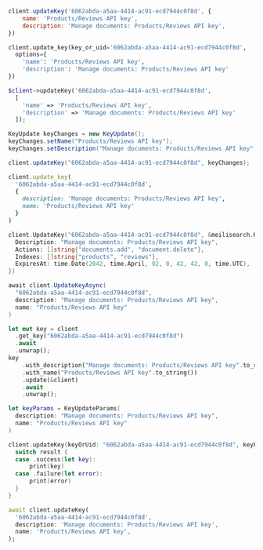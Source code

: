 <CodeGroup>

```javascript JS
client.updateKey('6062abda-a5aa-4414-ac91-ecd7944c0f8d', {
    name: 'Products/Reviews API key',
    description: 'Manage documents: Products/Reviews API key',
})
```

```python Python
client.update_key(key_or_uid='6062abda-a5aa-4414-ac91-ecd7944c0f8d',
  options={
    'name': 'Products/Reviews API key',
    'description': 'Manage documents: Products/Reviews API key'
})
```

```php PHP
$client->updateKey('6062abda-a5aa-4414-ac91-ecd7944c0f8d',
  [
    'name' => 'Products/Reviews API key',
    'description' => 'Manage documents: Products/Reviews API key'
  ]);
```

```java Java
KeyUpdate keyChanges = new KeyUpdate();
keyChanges.setName("Products/Reviews API key");
keyChanges.setDescription("Manage documents: Products/Reviews API key");

client.updateKey("6062abda-a5aa-4414-ac91-ecd7944c0f8d", keyChanges);
```

```ruby Ruby
client.update_key(
  '6062abda-a5aa-4414-ac91-ecd7944c0f8d',
  {
    description: 'Manage documents: Products/Reviews API key',
    name: 'Products/Reviews API key'
  }
)
```

```go Go
client.UpdateKey("6062abda-a5aa-4414-ac91-ecd7944c0f8d", &meilisearch.Key{
  Description: "Manage documents: Products/Reviews API key",
  Actions: []string{"documents.add", "document.delete"},
  Indexes: []string{"products", "reviews"},
  ExpiresAt: time.Date(2042, time.April, 02, 0, 42, 42, 0, time.UTC),
})
```

```csharp C#
await client.UpdateKeyAsync(
  "6062abda-a5aa-4414-ac91-ecd7944c0f8d",
  description: "Manage documents: Products/Reviews API key",
  name: "Products/Reviews API key"
)
```

```rust Rust
let mut key = client
  .get_key("6062abda-a5aa-4414-ac91-ecd7944c0f8d")
  .await
  .unwrap();
key
    .with_description("Manage documents: Products/Reviews API key".to_string())
    .with_name("Products/Reviews API key".to_string())
    .update(&client)
    .await
    .unwrap();
```

```swift Swift
let keyParams = KeyUpdateParams(
  description: "Manage documents: Products/Reviews API key",
  name: "Products/Reviews API key"
)

client.updateKey(keyOrUid: "6062abda-a5aa-4414-ac91-ecd7944c0f8d", keyParams: keyParams) { result in
  switch result {
  case .success(let key):
      print(key)
  case .failure(let error):
      print(error)
  }
}
```

```dart Dart
await client.updateKey(
  '6062abda-a5aa-4414-ac91-ecd7944c0f8d',
  description: 'Manage documents: Products/Reviews API key',
  name: 'Products/Reviews API key',
);
```
</CodeGroup>